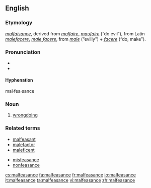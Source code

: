 ==English==
{{wikipedia}}

===Etymology===
{{OF.}} ''[[malfaisance]]'', derived from ''[[malfaire]]'', ''[[maufaire]]'' (“do evil”), from Latin ''[[malefacere]]'', ''[[male facere]]'', from ''[[male]]'' (“evilly”) + ''[[facere]]'' (“do, make”).

===Pronunciation===
* {{IPA|/ˌmælˈfizəns/}}
* {{SAMPA|/%m{l"fiz@ns/}}

====Hyphenation====
mal·fea·sance

===Noun===
{{en-noun}}

# [[wrongdoing]]

===Related terms===
* [[malfeasant]]
* [[malefactor]]
* [[maleficent]]

* [[misfeasance]]
* [[nonfeasance]]

[[cs:malfeasance]]
[[fa:malfeasance]]
[[fr:malfeasance]]
[[io:malfeasance]]
[[it:malfeasance]]
[[ta:malfeasance]]
[[vi:malfeasance]]
[[zh:malfeasance]]